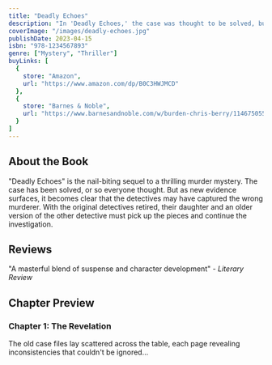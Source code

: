 ```yaml
---
title: "Deadly Echoes"
description: "In 'Deadly Echoes,' the case was thought to be solved, but new evidence suggests otherwise. With the original detectives retired, their daughter and an older detective must unravel the truth behind the murders."
coverImage: "/images/deadly-echoes.jpg"
publishDate: 2023-04-15
isbn: "978-1234567893"
genre: ["Mystery", "Thriller"]
buyLinks: [
  {
    store: "Amazon",
    url: "https://www.amazon.com/dp/B0C3HWJMCD"
  },
  {
    store: "Barnes & Noble",
    url: "https://www.barnesandnoble.com/w/burden-chris-berry/1146750552?ean=2940180837196"
  }
]
---
```


## About the Book

"Deadly Echoes" is the nail-biting sequel to a thrilling murder mystery. The case has been solved, or so everyone thought. But as new evidence surfaces, it becomes clear that the detectives may have captured the wrong murderer. With the original detectives retired, their daughter and an older version of the other detective must pick up the pieces and continue the investigation.

## Reviews

"A masterful blend of suspense and character development" - *Literary Review*

## Chapter Preview

### Chapter 1: The Revelation

The old case files lay scattered across the table, each page revealing inconsistencies that couldn't be ignored...